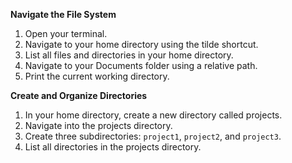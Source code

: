 **Navigate the File System**

1. Open your terminal.
1. Navigate to your home directory using the tilde shortcut. 
1. List all files and directories in your home directory. 
1. Navigate to your Documents folder using a relative path. 
1. Print the current working directory.

**Create and Organize Directories**

1. In your home directory, create a new directory called projects. 
1. Navigate into the projects directory.
1. Create three subdirectories: `project1`, `project2`, and `project3`. 
1. List all directories in the projects directory.

